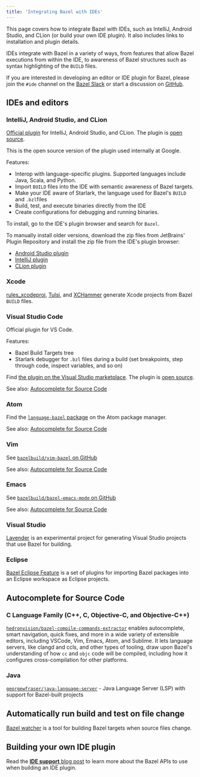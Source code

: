 ```yaml
---
title: 'Integrating Bazel with IDEs'
---
```




This page covers how to integrate Bazel with IDEs, such as IntelliJ, Android
Studio, and CLion (or build your own IDE plugin). It also includes links to
installation and plugin details.

IDEs integrate with Bazel in a variety of ways, from features that allow Bazel
executions from within the IDE, to awareness of Bazel structures such as syntax
highlighting of the `BUILD` files.

If you are interested in developing an editor or IDE plugin for Bazel, please
join the `#ide` channel on the [Bazel Slack](https://slack.bazel.build) or start
a discussion on [GitHub](https://github.com/bazelbuild/bazel/discussions).

## IDEs and editors

### IntelliJ, Android Studio, and CLion

[Official plugin](http://ij.bazel.build) for IntelliJ, Android Studio, and
CLion. The plugin is [open source](https://github.com/bazelbuild/intellij).

This is the open source version of the plugin used internally at Google.

Features:

* Interop with language-specific plugins. Supported languages include Java,
  Scala, and Python.
* Import `BUILD` files into the IDE with semantic awareness of Bazel targets.
* Make your IDE aware of Starlark, the language used for Bazel's `BUILD` and
  `.bzl`files
* Build, test, and execute binaries directly from the IDE
* Create configurations for debugging and running binaries.

To install, go to the IDE's plugin browser and search for `Bazel`.

To manually install older versions, download the zip files from JetBrains'
Plugin Repository and install the zip file from the IDE's plugin browser:

*  [Android Studio
   plugin](https://plugins.jetbrains.com/plugin/9185-android-studio-with-bazel)
*  [IntelliJ
   plugin](https://plugins.jetbrains.com/plugin/8609-intellij-with-bazel)
*  [CLion plugin](https://plugins.jetbrains.com/plugin/9554-clion-with-bazel)

### Xcode

[rules_xcodeproj](https://github.com/buildbuddy-io/rules_xcodeproj),
[Tulsi](https://tulsi.bazel.build), and
[XCHammer](https://github.com/pinterest/xchammer) generate Xcode
projects from Bazel `BUILD` files.

### Visual Studio Code

Official plugin for VS Code.

Features:

* Bazel Build Targets tree
* Starlark debugger for `.bzl` files during a build (set breakpoints, step
  through code, inspect variables, and so on)

Find [the plugin on the Visual Studio
marketplace](https://marketplace.visualstudio.com/items?itemName=BazelBuild.vscode-bazel).
The plugin is [open source](https://github.com/bazelbuild/vscode-bazel).

See also: [Autocomplete for Source Code](#autocomplete-for-source-code)

### Atom

Find the [`language-bazel` package](https://atom.io/packages/language-bazel)
on the Atom package manager.

See also: [Autocomplete for Source Code](#autocomplete-for-source-code)

### Vim

See [`bazelbuild/vim-bazel` on GitHub](https://github.com/bazelbuild/vim-bazel)

See also: [Autocomplete for Source Code](#autocomplete-for-source-code)

### Emacs

See [`bazelbuild/bazel-emacs-mode` on
GitHub](https://github.com/bazelbuild/emacs-bazel-mode)

See also: [Autocomplete for Source Code](#autocomplete-for-source-code)

### Visual Studio

[Lavender](https://github.com/tmandry/lavender) is an experimental project for
generating Visual Studio projects that use Bazel for building.

### Eclipse

[Bazel Eclipse Feature](https://github.com/salesforce/bazel-eclipse)
is a set of plugins for importing Bazel packages into an Eclipse workspace as
Eclipse projects.

## Autocomplete for Source Code

### C Language Family (C++, C, Objective-C, and Objective-C++)

[`hedronvision/bazel-compile-commands-extractor`](https://github.com/hedronvision/bazel-compile-commands-extractor) enables autocomplete, smart navigation, quick fixes, and more in a wide variety of extensible editors, including VSCode, Vim, Emacs, Atom, and Sublime. It lets language servers, like clangd and ccls, and other types of tooling, draw upon Bazel's understanding of how `cc` and `objc` code will be compiled, including how it configures cross-compilation for other platforms.

### Java

[`georgewfraser/java-language-server`](https://github.com/georgewfraser/java-language-server) - Java Language Server (LSP) with support for Bazel-built projects

## Automatically run build and test on file change

[Bazel watcher](https://github.com/bazelbuild/bazel-watcher) is a
tool for building Bazel targets when source files change.

## Building your own IDE plugin

Read the [**IDE support** blog
post](https://blog.bazel.build/2016/06/10/ide-support.html) to learn more about
the Bazel APIs to use when building an IDE plugin.
